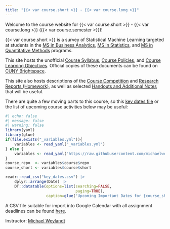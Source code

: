 ```yaml
---
title: "{{< var course.short >}} - {{< var course.long >}}"
---
```


Welcome to the course website for {{< var course.short >}}  - 
{{< var course.long >}} ({{< var course.semester >}})!

{{< var course.short >}} is a survey of Statistical Machine Learning targeted at
students in the [MS in Business
Analytics](https://zicklin.baruch.cuny.edu/academic-programs/graduate/ms/masters-in-business-analytics/), 
[MS in Statistics](https://zicklin.baruch.cuny.edu/academic-programs/graduate/ms/statistics/), 
and [MS in Quantitative Methods](https://zicklin.baruch.cuny.edu/academic-programs/graduate/ms/quantitative-methods-modeling/) 
programs. 

This site hosts the unofficial [Course Syllabus](./syllabus.html), 
[Course Policies](./resources.html), and [Course Learning
Objectives](./objectives.html). Official copies of these documents can be
found on [CUNY Brightspace](https://brightspace.cuny.edu).

This site also hosts descriptions of the [Course Competition](./competition.html)
and [Research Reports (Homework)](./reports.html), as well as selected [Handouts and Additional Notes](notes.html) that will be useful. 

There are quite a few moving parts to this course, so this [key dates file](./key_dates.csv)
or the list of upcoming course activities below may be useful:

```r
#| echo: false
#| message: false
#| warning: false
library(yaml)
library(glue)
if(file.exists("_variables.yml")){
    variables <- read_yaml("_variables.yml")
} else {
    variables <- read_yaml("https://raw.githubusercontent.com/michaelweylandt/STA9890/refs/heads/main/_variables.yml")
}
course_repo  <- variables$course$repo
course_short <- variables$course$short

readr::read_csv("key_dates.csv") |> 
    dplyr::arrange(Date) |> 
    DT::datatable(options=list(searching=FALSE,
                               paging=TRUE),
                  caption=glue("Upcoming Important Dates for {course_short}"))
```

<script defer>
window.addEventListener("load", function(){
  var filter_date = new Date();
  filter_date.setDate(filter_date.getDate() - 1);
  var filter_string = filter_date.toISOString().split('T')[0]
  $("table").DataTable().rows((idx, data) => data[5] < filter_string).remove().draw();
});
</script>

A CSV file suitable for import into Google Calendar with all assignment deadlines
can be found [here](./key_dates_students_gcal.csv).

Instructor: [Michael Weylandt](https://michael-weylandt.com)
